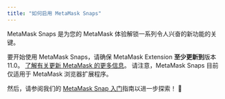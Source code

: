 ```yaml
---
title: "如何启用 MetaMask Snaps"
---
```


MetaMask Snaps 是为您的 MetaMask 体验解锁一系列令人兴奋的新功能的关键。

要开始使用 MetaMask Snaps，请确保 MetaMask Extension **至少更新到**版本11.0。 [了解有关更新 MetaMask 的更多信息](/managing-my-wallet/using-metamask/how-to-update-the-version-of-metamask)。 请注意，MetaMask Snaps 目前仅适用于 MetaMask 浏览器扩展程序。

然后，请参阅我们的 [MetaMask Snap 入门](/metamask-snaps/getting-started-with-metamask-snaps)指南以进一步探索！ 🚀
